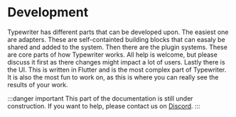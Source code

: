 # Development
Typewriter has different parts that can be developed upon. The easiest one are adapters. These are self-containted building blocks that can easaly be shared and added to the system. 
Then there are the plugin systems. These are core parts of how Typewriter works. All help is welcome, but please discuss it first as there changes might impact a lot of users.
Lastly there is the UI. This is written in Flutter and is the most complex part of Typewriter. It is also the most fun to work on, as this is where you can really see the results of your work.

:::danger important
This part of the documentation is still under construction. If you want to help, please contact us on [Discord](https://discord.gg/HtbKyuDDBw).
:::
